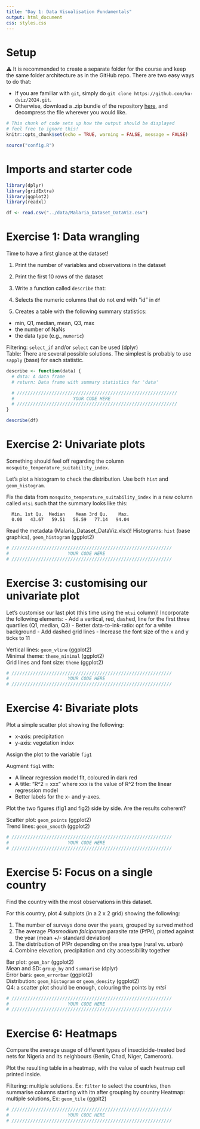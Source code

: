 ```yaml
---
title: "Day 1: Data Visualisation Fundamentals"
output: html_document
css: styles.css
---
```


# Setup

⚠️ It is recommended to create a separate folder for the course and keep the same folder architecture as in the GitHub repo. There are two easy ways to do that:

* If you are familiar with ```git```, simply do ```git clone https://github.com/ku-dviz/2024.git```.
* Otherwise, download a .zip bundle of the repository [here](https://github.com/ku-dviz/2024/archive/refs/heads/main.zip), and decompress the file wherever you would like.

```r
# This chunk of code sets up how the output should be displayed
# feel free to ignore this!
knitr::opts_chunk$set(echo = TRUE, warning = FALSE, message = FALSE)

source("config.R")
```

# Imports and starter code

```r
library(dplyr)
library(gridExtra)
library(ggplot2)
library(readxl)

df <- read.csv("../data/Malaria_Dataset_DataViz.csv")
```

# Exercise 1: Data wrangling

Time to have a first glance at the dataset!

1. Print the number of variables and observations in the dataset

2. Print the first 10 rows of the dataset

3. Write a function called ```describe``` that:
 1. Selects the numeric columns that do not end with "id" in ```df```
 2. Creates a table with the following summary statistics:
  * min, Q1, median, mean, Q3, max
  * the number of NaNs
  * the data type (e.g., ```numeric```)

<p class="hint">
  Filtering: ```select_if``` and/or ```select``` can be used (dplyr) <br>
  Table: There are several possible solutions. The simplest is probably to use ```sapply``` (base) for each statistic.
</p>

```r
describe <- function(data) {
  # data: A data frame
  # return: Data frame with summary statistics for 'data'

  # ////////////////////////////////////////////////////////////
  #                      YOUR CODE HERE
  # ////////////////////////////////////////////////////////////
}

describe(df)
```

# Exercise 2: Univariate plots

Something should feel off regarding the column ```mosquito_temperature_suitability_index```.

Let's plot a histogram to check the distribution. Use both ```hist``` and ```geom_histogram```.

Fix the data from ```mosquito_temperature_suitability_index``` in a new column called ```mtsi``` such that the summary looks like this:

```
  Min. 1st Qu.  Median    Mean 3rd Qu.    Max.
  0.00   43.67   59.51   58.59   77.14   94.04
```

<p class="hint">
  Read the metadata (Malaria_Dataset_DataViz.xlsx)!
  Histograms: ```hist``` (base graphics), ```geom_histogram``` (ggplot2)
</p>

```r
# ////////////////////////////////////////////////////////////
#                      YOUR CODE HERE
# ////////////////////////////////////////////////////////////
```

# Exercise 3: customising our univariate plot

Let's customise our last plot (this time using the ```mtsi``` column)!
Incorporate the following elements:
  - Add a vertical, red, dashed, line for the first three quartiles (Q1, median, Q3)
  - Better data-to-ink-ratio: opt for a white background
  - Add dashed grid lines
  - Increase the font size of the x and y ticks to 11

<p class="hint">
  Vertical lines: ```geom_vline``` (ggplot2) <br>
  Minimal theme: ```theme_minimal``` (ggplot2) <br>
  Grid lines and font size: ```theme``` (ggplot2) <br>
</p>

```r
# ////////////////////////////////////////////////////////////
#                      YOUR CODE HERE
# ////////////////////////////////////////////////////////////
```

# Exercise 4: Bivariate plots

Plot a simple scatter plot showing the following:

* x-axis: precipitation
* y-axis: vegetation index

Assign the plot to the variable ```fig1```

Augment ```fig1``` with:

* A linear regression model fit, coloured in dark red
* A title: "R^2 = xxx" where xxx is the value of R^2 from the linear regression model
* Better labels for the x- and y-axes.

Plot the two figures (fig1 and fig2) side by side. Are the results coherent?

<p class="hint">
Scatter plot: ```geom_points``` (ggplot2) <br>
Trend lines: ```geom_smooth``` (ggplot2)
</p>

```r
# ////////////////////////////////////////////////////////////
#                      YOUR CODE HERE
# ////////////////////////////////////////////////////////////
```

# Exercise 5: Focus on a single country

Find the country with the most observations in this dataset.

For this country, plot 4 subplots (in a 2 x 2 grid) showing the following:

1. The number of surveys done over the years, grouped by surved method
2. The average *Plasmodium falciparum* parasite rate (PfPr), plotted against the year (mean +/- standard deviation)
3. The distribution of PfPr depending on the area type (rural vs. urban)
4. Combine elevation, precipitation and city accessibility together

<p class="hint">
Bar plot: ```geom_bar``` (ggplot2) <br>
Mean and SD: ```group_by``` and ```summarise``` (dplyr) <br>
Error bars: ```geom_errorbar``` (ggplot2) <br>
Distribution: ```geom_histogram``` or ```geom_density``` (ggplot2) <br>
Q4: a scatter plot should be enough, colouring the points by *mtsi*
</p>

```r
# ////////////////////////////////////////////////////////////
#                      YOUR CODE HERE
# ////////////////////////////////////////////////////////////
```

# Exercise 6: Heatmaps

Compare the average usage of different types of insecticide-treated bed nets for Nigeria and its neighbours (Benin, Chad, Niger, Cameroon).

Plot the resulting table in a heatmap, with the value of each heatmap cell printed inside.

<p class="hint">
Filtering: multiple solutions. Ex: ```filter``` to select the countries, then summarise columns starting with itn after grouping by country
Heatmap: multiple solutions, Ex: ```geom_tile``` (ggplt2) <br>
</p>

```r
# ////////////////////////////////////////////////////////////
#                      YOUR CODE HERE
# ////////////////////////////////////////////////////////////
```